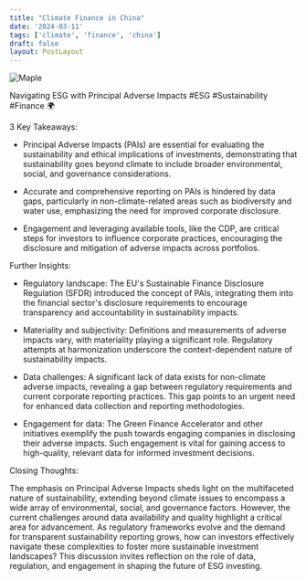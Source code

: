 ```yaml
---
title: "Climate Finance in China"
date: '2024-03-11'
tags: ['climate', 'finance', 'china']
draft: false
layout: PostLayout
---
```


<div className="flex justify-center">
<div className="my-1 w-full px-2 xl:my-1 xl:w-1/2 xl:px-2">
    <img src="https://img.youtube.com/vi/GJJrDVKsDXg/0.jpg" alt="Maple" className="mx-auto h-58 w-auto" />
</div>
</div>

Navigating ESG with Principal Adverse Impacts #ESG #Sustainability #Finance 🌍

3 Key Takeaways:

- Principal Adverse Impacts (PAIs) are essential for evaluating the sustainability and ethical implications of investments, demonstrating that sustainability goes beyond climate to include broader environmental, social, and governance considerations.
  
- Accurate and comprehensive reporting on PAIs is hindered by data gaps, particularly in non-climate-related areas such as biodiversity and water use, emphasizing the need for improved corporate disclosure.

- Engagement and leveraging available tools, like the CDP, are critical steps for investors to influence corporate practices, encouraging the disclosure and mitigation of adverse impacts across portfolios.

Further Insights:

- Regulatory landscape: The EU's Sustainable Finance Disclosure Regulation (SFDR) introduced the concept of PAIs, integrating them into the financial sector's disclosure requirements to encourage transparency and accountability in sustainability impacts.

- Materiality and subjectivity: Definitions and measurements of adverse impacts vary, with materiality playing a significant role. Regulatory attempts at harmonization underscore the context-dependent nature of sustainability impacts.

- Data challenges: A significant lack of data exists for non-climate adverse impacts, revealing a gap between regulatory requirements and current corporate reporting practices. This gap points to an urgent need for enhanced data collection and reporting methodologies.

- Engagement for data: The Green Finance Accelerator and other initiatives exemplify the push towards engaging companies in disclosing their adverse impacts. Such engagement is vital for gaining access to high-quality, relevant data for informed investment decisions.

Closing Thoughts:

The emphasis on Principal Adverse Impacts sheds light on the multifaceted nature of sustainability, extending beyond climate issues to encompass a wide array of environmental, social, and governance factors. However, the current challenges around data availability and quality highlight a critical area for advancement. As regulatory frameworks evolve and the demand for transparent sustainability reporting grows, how can investors effectively navigate these complexities to foster more sustainable investment landscapes? This discussion invites reflection on the role of data, regulation, and engagement in shaping the future of ESG investing.
